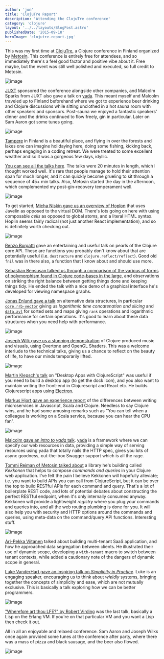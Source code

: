 ```yaml
---
author: 'jon'
title: 'ClojuTre Report'
description: 'Attending the ClojuTre conference'
category: 'clojure'
layout: '../../layouts/BlogPost.astro'
publishedDate: '2015-09-18'
heroImage: 'clojutre-report.jpg'
---
```



This was my first time at [ClojuTre](http://clojutre.org/2015/), a
Clojure conference in Finland organized by
[Metosin](http://www.metosin.fi). This conference is entirely free for
attendees, and so immediately there's a feel good factor and positive
vibe about it. Free maybe, but the event was still well polished and
executed, so full credit to Metosin.


<Image alt='image' src={sp} />

[JUXT](https://juxt.pro) sponsored the conference alongside other
companies, and Malcolm Sparks from JUXT also gave a talk on
[yada](https://github.com/juxt/yada). This meant myself and Malcolm
traveled up to Finland beforehand where we got to experience beer
drinking and Clojure discussions while sitting unclothed in a hot sauna
room with other speakers and sponsors. Post-sauna we enjoyed a fantastic
speakers\' dinner and the drinks continued to flow freely, gin in
particular. Later on Sam Aaron got some tunes going.


<Image alt='image' src={la} />

[Tampere](http://www.tampere.fi/english/tampereinfo.html) in Finland is
a beautiful place, and flying in over the forests and lakes one can
imagine holidaying here, doing some fishing, kicking back, perhaps
engaging in a coding retreat. We were treated to some excellent weather
and so it was a gorgeous few days, idyllic.

[You can see all the talks
here](https://www.youtube.com/playlist?list=PLetHPRQvX4a_tA9hGP935-OyLOYaRKpnj).
The talks were 20 minutes in length, which I thought worked well. It's
rare that people manage to hold their attention span for much longer,
and it can quickly become grueling to sit through a sequence of 45+ min
talks. Also, Metosin started the day in the afternoon, which
complemented my post-gin-recovery temperament well.


<Image alt='image' src={mi} />

To get started, [Micha Niskin gave us an overview of
Hoplon](https://www.youtube.com/watch?v=UoZyyo2Bwr8&list=PLetHPRQvX4a_tA9hGP935-OyLOYaRKpnj&index=1)
that uses Javelin as opposed to the virtual DOM. There's lots going on
here with using composable _cells_ as opposed to global atoms, and a
literal HTML syntax. Hoplin seems fairly radical (not just another React
implementation), and so is definitely worth checking out.


<Image alt='image' src={re} />

[Renzo
Borgatti](https://www.youtube.com/watch?v=QI9Fc5TT87A&index=2&list=PLetHPRQvX4a_tA9hGP935-OyLOYaRKpnj)
gave an entertaining and useful talk on pearls of the Clojure core API.
These are functions you probably don't know about that are potentially
useful (i.e. `destructure` and `clojure.reflect/reflect`). Good old
`fnil` was in there also, a function that I know about and should use
more.

[Sebastian Bensusan talked us through a comparison of the various of
forms of polymorphism found in Clojure code-bases in the
large](https://www.youtube.com/watch?v=wjHTsaqwMIE&list=PLetHPRQvX4a_tA9hGP935-OyLOYaRKpnj&index=3),
and observations on striking the right balance between getting things
done and keeping things tidy. He ended the talk with a nice demo of a
graphical interface he's developed for viewing namespace graphs.

[Jonas Enlund gave a
talk](https://www.youtube.com/watch?v=hGWovJGbKJk&list=PLetHPRQvX4a_tA9hGP935-OyLOYaRKpnj&index=4)
on alternative data structures, in particular
[`core.rrb-vector`](https://github.com/clojure/core.rrb-vector) giving
us _logarithmic time concatenation and slicing_ and
[`data.avl`](https://github.com/clojure/data.avl) for sorted sets and
maps giving `rank` operations and logarithmic performance for certain
operations. It's good to learn about these data structures when you need
help with performance.


<Image alt='image' src={jo} />

[Joseph Wilk gave us a stunning
demonstration](https://www.youtube.com/watch?v=_S5FZ2CcLlc&list=PLetHPRQvX4a_tA9hGP935-OyLOYaRKpnj&index=5)
of Clojure produced music and visuals, using Overtone and OpenGL
Shaders. This was a welcome interlude to the technical talks, giving us
a chance to reflect on the beauty of life, to have our minds temporarily
lifted.


<Image alt='image' src={mt} />

[Martin Klepsch's talk](https://www.youtube.com/watch?v=tBnu2JmK4p0) on
\"Desktop Apps with ClojureScript\" was useful if you need to build a
desktop app (to get the dock icon), and you also want to maintain
writing the front-end in Clojurescript and React etc. He builds
Clojurescript apps using [Electron](http://electron.atom.io).

[Markus Hjort gave an experience
report](https://www.youtube.com/watch?v=1ZOj6R9vOi0&list=PLetHPRQvX4a_tA9hGP935-OyLOYaRKpnj&index=8)
of the differences between writing microservices in Javascript, Scala
and Clojure. Needless to say Clojure wins, and he had some amusing
remarks such as \"You can tell when a colleague is working on a Scala
service, because you can hear the CPU fan\".


<Image alt='image' src={ms} />

[Malcolm gave an _intro to yada_
talk](https://www.youtube.com/watch?v=tKFrqsFC1XM&index=9&list=PLetHPRQvX4a_tA9hGP935-OyLOYaRKpnj).
[yada](https://github.com/juxt/yada) is a framework where we can specify
our web resources in data, providing a simple way of serving resources
using yada that totally nails the HTTP spec, gives you lots of async
goodness, out-the-box Swagger support which is all the rage.

[Tommi Reiman of Metosin talked
about](https://www.youtube.com/watch?v=BIjVH4SAmiM&list=PLetHPRQvX4a_tA9hGP935-OyLOYaRKpnj&index=10)
a library he's building called _Kekkonen_ that helps to compose
_commands and queries_ in your Clojure web application. I've felt the
pain I believe Kekkonen will hopefully alleviate; i.e. you want to build
APIs you can call from ClojureScript, but it can be over the top to
build RESTful APIs for each command and query. That's a lot of
boilerplate REST code, and lots of potential debates about constructing
the perfect RESTful endpoint, when it's only internally consumed anyway.
Kekkonen will provide a lightweight _registry_ where you plug your
commands and queries into, and all the web routing plumbing is done for
you. It will also help you with security and HTTP options around the
commands and queries, using meta-data on the command/query API
functions. Interesting stuff.


<Image alt='image' src={co} />

[Ari-Pekka
Viitanen](https://www.youtube.com/watch?v=rgtkDpcXjXU&index=7&list=PLetHPRQvX4a_tA9hGP935-OyLOYaRKpnj)
talked about building multi-tenant SaaS application, and how he
approached data segregation between clients. He illustrated their use of
dynamic scope, developing a `with-tenant` macro to switch between tenant
contexts, while added a cautionary note of the dangers of dynamic scope
in general.

[Luke VanderHart gave an inspiring talk on _Simplicity in
Practice_](https://www.youtube.com/watch?v=2YmmfS5YTQ0&index=11&list=PLetHPRQvX4a_tA9hGP935-OyLOYaRKpnj).
Luke is an engaging speaker, encouraging us to think about _wieldly_
systems, bringing together the concepts of simplicity and ease, which
are not mutually exclusive. This is basically a talk exploring how we
can be better programmers.


<Image alt='image' src={rob} />

[\"Wherefore art thou LFE?\" by Robert
Virding](https://www.youtube.com/watch?v=BvCBTpnlqs8&index=12&list=PLetHPRQvX4a_tA9hGP935-OyLOYaRKpnj)
was the last talk, basically a Lisp on the Erlang VM. If you're on that
particular VM and you want a Lisp then check it out.

All in all an enjoyable and relaxed conference. Sam Aaron and Joseph
Wilks once again provided some tunes at the conference after party,
where there was a mass of pizza and black sausage, and the beer also
flowed.


<Image alt='image' src={dr} />
